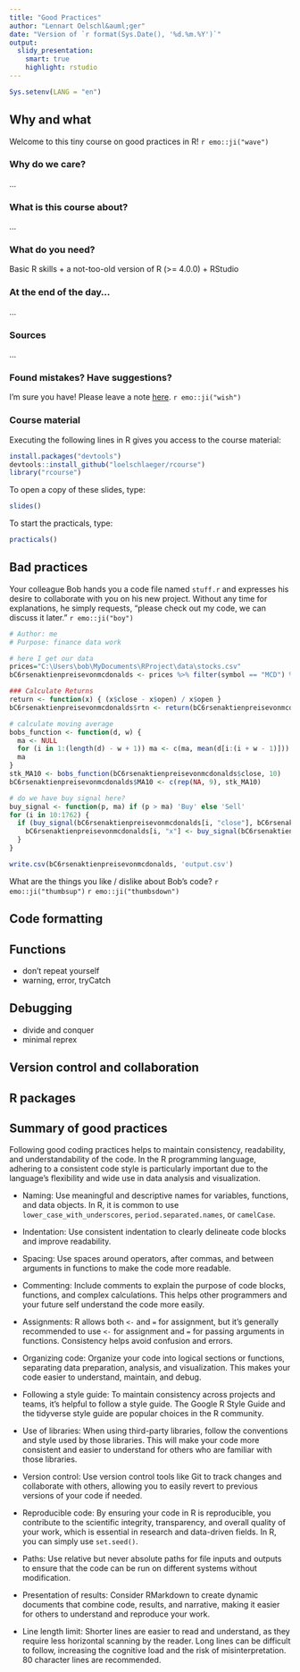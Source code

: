 ```yaml
---
title: "Good Practices"
author: "Lennart Oelschl&auml;ger"
date: "Version of `r format(Sys.Date(), '%d.%m.%Y')`"
output: 
  slidy_presentation:
    smart: true
    highlight: rstudio
---
```


```r
Sys.setenv(LANG = "en")
```
  
## Why and what 

Welcome to this tiny course on good practices in R! `r emo::ji("wave")`

### Why do we care?

...

### What is this course about?

...

### What do you need?

Basic R skills + a not-too-old version of R (>= 4.0.0) + RStudio

### At the end of the day...

...

### Sources

...

### Found mistakes? Have suggestions?

I'm sure you have! Please leave a note [here](https://github.com/loelschlaeger/rcourse/issues/new/choose). `r emo::ji("wish")`

### Course material

Executing the following lines in R gives you access to the course material:

```r
install.packages("devtools")
devtools::install_github("loelschlaeger/rcourse")
library("rcourse")
```

To open a copy of these slides, type:

```r
slides()
```

To start the practicals, type:

```r
practicals()
```

## Bad practices

Your colleague Bob hands you a code file named `stuff.r` and expresses his desire to collaborate with you on his new project. Without any time for explanations, he simply requests, "please check out my code, we can discuss it later." `r emo::ji("boy")`

```r
# Author: me
# Purpose: finance data work

# here I get our data
prices="C:\Users\bob\MyDocuments\RProject\data\stocks.csv"
bC6rsenaktienpreisevonmcdonalds <- prices %>% filter(symbol == "MCD") %>% mutate("open" = lag(close))

### Calculate Returns
return <- function(x) { (x$close - x$open) / x$open } 
bC6rsenaktienpreisevonmcdonalds$rtn <- return(bC6rsenaktienpreisevonmcdonalds)

# calculate moving average
bobs_function <- function(d, w) {
  ma <- NULL
  for (i in 1:(length(d) - w + 1)) ma <- c(ma, mean(d[i:(i + w - 1)]))
  ma
}
stk_MA10 <- bobs_function(bC6rsenaktienpreisevonmcdonalds$close, 10)
bC6rsenaktienpreisevonmcdonalds$MA10 <- c(rep(NA, 9), stk_MA10)

# do we have buy signal here?
buy_signal <- function(p, ma) if (p > ma) 'Buy' else 'Sell'
for (i in 10:1762) {
  if (buy_signal(bC6rsenaktienpreisevonmcdonalds[i, "close"], bC6rsenaktienpreisevonmcdonalds[i, "MA10"]) == "Buy") {
    bC6rsenaktienpreisevonmcdonalds[i, "x"] <- buy_signal(bC6rsenaktienpreisevonmcdonalds[i, "close"], bC6rsenaktienpreisevonmcdonalds[i, "MA10"])
  }
}

write.csv(bC6rsenaktienpreisevonmcdonalds, 'output.csv')
```

What are the things you like / dislike about Bob's code? `r emo::ji("thumbsup")` `r emo::ji("thumbsdown")`

## Code formatting



## Functions

- don't repeat yourself
- warning, error, tryCatch

## Debugging

- divide and conquer
- minimal reprex

## Version control and collaboration

## R packages

## Summary of good practices

Following good coding practices helps to maintain consistency, readability, and understandability of the code. In the R programming language, adhering to a consistent code style is particularly important due to the language's flexibility and wide use in data analysis and visualization.

- Naming: Use meaningful and descriptive names for variables, functions, and data objects. In R, it is common to use `lower_case_with_underscores`, `period.separated.names`, or `camelCase`. 

- Indentation: Use consistent indentation to clearly delineate code blocks and improve readability.

- Spacing: Use spaces around operators, after commas, and between arguments in functions to make the code more readable.

- Commenting: Include comments to explain the purpose of code blocks, functions, and complex calculations. This helps other programmers and your future self understand the code more easily.

- Assignments: R allows both `<-` and `=` for assignment, but it's generally recommended to use `<-` for assignment and `=` for passing arguments in functions. Consistency helps avoid confusion and errors.

- Organizing code: Organize your code into logical sections or functions, separating data preparation, analysis, and visualization. This makes your code easier to understand, maintain, and debug.

- Following a style guide: To maintain consistency across projects and teams, it's helpful to follow a style guide. The Google R Style Guide and the tidyverse style guide are popular choices in the R community.

- Use of libraries: When using third-party libraries, follow the conventions and style used by those libraries. This will make your code more consistent and easier to understand for others who are familiar with those libraries.

- Version control: Use version control tools like Git to track changes and collaborate with others, allowing you to easily revert to previous versions of your code if needed.

- Reproducible code: By ensuring your code in R is reproducible, you contribute to the scientific integrity, transparency, and overall quality of your work, which is essential in research and data-driven fields. In R, you can simply use `set.seed()`.

- Paths: Use relative but never absolute paths for file inputs and outputs to ensure that the code can be run on different systems without modification.

- Presentation of results: Consider RMarkdown to create dynamic documents that combine code, results, and narrative, making it easier for others to understand and reproduce your work.

- Line length limit: Shorter lines are easier to read and understand, as they require less horizontal scanning by the reader. Long lines can be difficult to follow, increasing the cognitive load and the risk of misinterpretation. 80 character lines are recommended.

